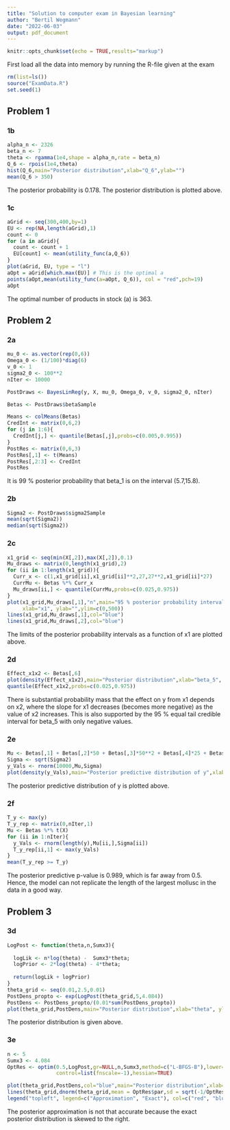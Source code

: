 ---
title: "Solution to computer exam in Bayesian learning"
author: "Bertil Wegmann"
date: "2022-06-03"
output: pdf_document
---

```{r setup, include=FALSE}
knitr::opts_chunk$set(echo = TRUE,results="markup")
```

First load all the data into memory by running the R-file given at the exam
```{r}
rm(list=ls())
source("ExamData.R")
set.seed(1)
```

## Problem 1

### 1b
```{r}
alpha_n <- 2326
beta_n <- 7
theta <- rgamma(1e4,shape = alpha_n,rate = beta_n)
Q_6 <- rpois(1e4,theta)
hist(Q_6,main="Posterior distribution",xlab="Q_6",ylab="")
mean(Q_6 > 350)
```

The posterior probability is 0.178. The posterior distribution is plotted above.

### 1c
```{r}
aGrid <- seq(300,400,by=1)
EU <- rep(NA,length(aGrid),1)
count <- 0
for (a in aGrid){
  count <- count + 1
  EU[count] <- mean(utility_func(a,Q_6))
}
plot(aGrid, EU, type = "l")
aOpt = aGrid[which.max(EU)] # This is the optimal a
points(aOpt,mean(utility_func(a=aOpt, Q_6)), col = "red",pch=19)
aOpt
```

The optimal number of products in stock (a) is 363.

## Problem 2

### 2a
```{r}
mu_0 <- as.vector(rep(0,6))
Omega_0 <- (1/100)*diag(6)
v_0 <- 1
sigma2_0 <- 100**2
nIter <- 10000

PostDraws <- BayesLinReg(y, X, mu_0, Omega_0, v_0, sigma2_0, nIter)

Betas <- PostDraws$betaSample

Means <- colMeans(Betas)
CredInt <- matrix(0,6,2)
for (j in 1:6){
  CredInt[j,] <- quantile(Betas[,j],probs=c(0.005,0.995))
}
PostRes <- matrix(0,6,3)
PostRes[,1] <- t(Means)
PostRes[,2:3] <- CredInt
PostRes
```

It is 99 % posterior probability that beta_1 is on the interval (5.7,15.8).

### 2b
```{r}
Sigma2 <- PostDraws$sigma2Sample
mean(sqrt(Sigma2))
median(sqrt(Sigma2))
```

### 2c
```{r}
x1_grid <- seq(min(X[,2]),max(X[,2]),0.1)
Mu_draws <- matrix(0,length(x1_grid),2)
for (ii in 1:length(x1_grid)){
  Curr_x <- c(1,x1_grid[ii],x1_grid[ii]**2,27,27**2,x1_grid[ii]*27)
  CurrMu <- Betas %*% Curr_x
  Mu_draws[ii,] <- quantile(CurrMu,probs=c(0.025,0.975))
}
plot(x1_grid,Mu_draws[,1],"n",main="95 % posterior probability intervals as a function of x1",
     xlab="x1", ylab="",ylim=c(0,500))
lines(x1_grid,Mu_draws[,1],col="blue")
lines(x1_grid,Mu_draws[,2],col="blue")
```

The limits of the posterior probability intervals as a function of x1 are plotted above. 

### 2d
```{r}
Effect_x1x2 <- Betas[,6]
plot(density(Effect_x1x2),main="Posterior distribution",xlab="beta_5", ylab="")
quantile(Effect_x1x2,probs=c(0.025,0.975))
```

There is substantial probability mass that the effect on y from x1 depends on x2, where the slope for x1 decreases (becomes more negative) as the value of x2 increases. This is also supported by the 95 % equal tail credible interval for beta_5 with only negative values.

### 2e
```{r}
Mu <- Betas[,1] + Betas[,2]*50 + Betas[,3]*50**2 + Betas[,4]*25 + Betas[,5]*25**2 + Betas[,6]*50*25
Sigma <- sqrt(Sigma2)
y_Vals <- rnorm(10000,Mu,Sigma)
plot(density(y_Vals),main="Posterior predictive distribution of y",xlab="y", ylab="")
```

The posterior predictive distribution of y is plotted above.

### 2f
```{r}
T_y <- max(y)
T_y_rep <- matrix(0,nIter,1)
Mu <- Betas %*% t(X)
for (ii in 1:nIter){
  y_Vals <- rnorm(length(y),Mu[ii,],Sigma[ii])
  T_y_rep[ii,1] <- max(y_Vals)
}
mean(T_y_rep >= T_y)
```

The posterior predictive p-value is 0.989, which is far away from 0.5. Hence, the model can not replicate the length of the largest mollusc in the data in a good way.


## Problem 3

### 3d
```{r}
LogPost <- function(theta,n,Sumx3){
  
  logLik <- n*log(theta) -  Sumx3*theta;
  logPrior <- 2*log(theta) - 4*theta;
 
  return(logLik + logPrior)
}
theta_grid <- seq(0.01,2.5,0.01)
PostDens_propto <- exp(LogPost(theta_grid,5,4.084))
PostDens <- PostDens_propto/(0.01*sum(PostDens_propto))
plot(theta_grid,PostDens,main="Posterior distribution",xlab="theta", ylab="")
```

The posterior distribution is given above.

### 3e
```{r}
n <- 5
Sumx3 <- 4.084
OptRes <- optim(0.5,LogPost,gr=NULL,n,Sumx3,method=c("L-BFGS-B"),lower=0.1,
                control=list(fnscale=-1),hessian=TRUE)

plot(theta_grid,PostDens,col="blue",main="Posterior distribution",xlab="theta", ylab="")
lines(theta_grid,dnorm(theta_grid,mean = OptRes$par,sd = sqrt(-1/OptRes$hessian)),col="red")
legend("topleft", legend=c("Approximation", "Exact"), col=c("red", "blue"), lty=1:2, cex=0.8)
```

The posterior approximation is not that accurate because the exact posterior distribution is skewed to the right.












